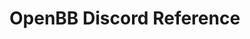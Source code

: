 # OpenBB Discord Reference


<ul className="grid grid-cols-1 md:grid-cols-2 lg:grid-cols-3 xl:grid-cols-4 gap-4 -ml-6">

<ReferenceCard
        title="alerts"
        description="create delete list update"
        url="/bot/reference/discord/alerts"
    />
<ReferenceCard
        title="autopost"
        description="add list remove"
        url="/bot/reference/discord/autopost"
    />
<ReferenceCard
        title="charts"
        description="c15m c3m c5m cc cd chart chartfib chartsr cm cw"
        url="/bot/reference/discord/charts"
    />
<ReferenceCard
        title="crypto"
        description="bigprints bio compfees fees ir prints top tvl chart table"
        url="/bot/reference/discord/crypto"
    />
<ReferenceCard
        title="darkpool"
        description="allblocks alldp allprints bigprints levels sectors summary topsum"
        url="/bot/reference/discord/darkpool"
    />
<ReferenceCard
        title="discovery"
        description="arktrades contracts fgindex halts holidays house ipolist senate splits trendingst wsb"
        url="/bot/reference/discord/discovery"
    />
<ReferenceCard
        title="duedilligence"
        description="ah analyst bio customer divinfo earnings ermove est financials insiders instholdings nexter pm pt sec splits supplier ytd"
        url="/bot/reference/discord/duedilligence"
    />
<ReferenceCard
        title="economy"
        description="calendar commodities currencies fedrates glbonds indices revrepo usbonds yieldcurve"
        url="/bot/reference/discord/economy"
    />
<ReferenceCard
        title="etf"
        description="holdings tops"
        url="/bot/reference/discord/etf"
    />
<ReferenceCard
        title="flow"
        description="bigflow day opening prem sectors sumday sumexp summary sumtop sumweek unu weekly"
        url="/bot/reference/discord/flow"
    />
<ReferenceCard
        title="fun"
        description="8ball flip urban"
        url="/bot/reference/discord/fun"
    />
<ReferenceCard
        title="general"
        description="futures heatchart heatmap markets news quote ta watchlist"
        url="/bot/reference/discord/general"
    />
<ReferenceCard
        title="government"
        description="contracts house senate"
        url="/bot/reference/discord/government"
    />
<ReferenceCard
        title="info"
        description="about serverid stats support"
        url="/bot/reference/discord/info"
    />
<ReferenceCard
        title="nft"
        description="chart collection top"
        url="/bot/reference/discord/nft"
    />
<ReferenceCard
        title="options"
        description="chains equitypc gamma highiv hist indexpc info itm maxpain oi oichart smile stats topoi topoichange topstrikevol topvol topvoletf unu uoastock vol vsurf"
        url="/bot/reference/discord/options"
    />
<ReferenceCard
        title="pop"
        description="1d 1hr"
        url="/bot/reference/discord/pop"
    />
<ReferenceCard
        title="screeners"
        description="ah ah_all all pm pm_all technical"
        url="/bot/reference/discord/screeners"
    />
<ReferenceCard
        title="short_data"
        description="borrowed hsi shortrate shortvol topshortvol"
        url="/bot/reference/discord/short_data"
    />
</ul>
